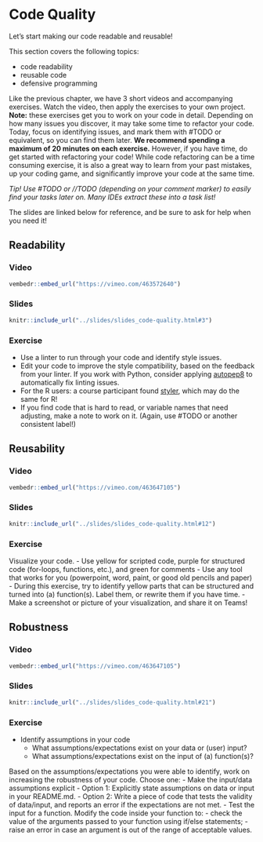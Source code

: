 # Code Quality

Let's start making our code readable and reusable!

This section covers the following topics:

* code readability
* reusable code
* defensive programming

Like the previous chapter, we have 3 short videos and accompanying exercises. 
Watch the video, then apply the exercises to your own project.
**Note:** these exercises get you to work on your code in detail.
Depending on how many issues you discover, it may take some time to refactor your code.
Today, focus on identifying issues, and mark them with #TODO or equivalent, so you can find them later.
**We recommend spending a maximum of 20 minutes on each exercise.**
However, if you have time, do get started with refactoring your code!
While code refactoring can be a time consuming exercise, it is also a great way to learn from your past mistakes, up your coding game, and significantly improve your code at the same time.

_Tip! Use #TODO or //TODO (depending on your comment marker) to easily find your tasks later on. Many IDEs extract these into a task list!_

The slides are linked below for reference, and be sure to ask for help when you need it!

## Readability

### Video

```r
vembedr::embed_url("https://vimeo.com/463572640")
```

### Slides

```r
knitr::include_url("../slides/slides_code-quality.html#3")
```

### Exercise
- Use a linter to run through your code and identify style issues.
- Edit your code to improve the style compatibility, based on the feedback from your linter.
  If you work with Python, consider applying [autopep8](https://pypi.org/project/autopep8/) to automatically fix linting issues.
- For the R users: a course participant found [styler](https://styler.r-lib.org/), which may do the same for R!
- If you find code that is hard to read, or variable names that need adjusting, make a note to work on it.
  (Again, use #TODO or another consistent label!)

## Reusability

### Video

```r
vembedr::embed_url("https://vimeo.com/463647105")
```

### Slides

```r
knitr::include_url("../slides/slides_code-quality.html#12")
```

### Exercise

Visualize your code.
- Use yellow for scripted code, purple for structured code (for-loops, functions, etc.), and green for comments
- Use any tool that works for you (powerpoint, word, paint, or good old pencils and paper)
- During this exercise, try to identify yellow parts that can be structured and turned into (a) function(s). Label them, or rewrite them if you have time.
- Make a screenshot or picture of your visualization, and share it on Teams!

## Robustness

### Video

```r
vembedr::embed_url("https://vimeo.com/463647105")
```

### Slides

```r
knitr::include_url("../slides/slides_code-quality.html#21")
```

### Exercise

- Identify assumptions in your code
  - What assumptions/expectations exist on your data or (user) input?
  - What assumptions/expectations exist on the input of (a) function(s)?

Based on the assumptions/expectations you were able to identify, work on increasing the robustness of your code.
Choose one:
- Make the input/data assumptions explicit
  - Option 1: Explicitly state assumptions on data or input in your README.md.
  - Option 2: Write a piece of code that tests the validity of data/input, and reports an error if the expectations are not met.
- Test the input for a function. Modify the code inside your function to:
  - check the value of the arguments passed to your function using if/else statements;
  - raise an error in case an argument is out of the range of acceptable values.

